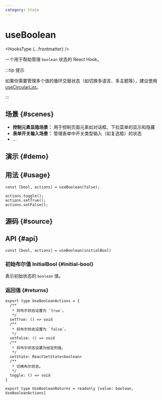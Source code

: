 ```yaml
---
category: State
---
```


# useBoolean


<HooksType {...frontmatter} />

<Since version="v1.3.0" />

一个用于帮助管理 `boolean` 状态的 React Hook。

:::tip 提示

如果你需要管理多个值的循环交替状态（如切换多语言、多主题等），建议使用 [useCircularList](/reference/use-circular-list)。

:::

## 场景 \{#scenes}

- **控制元素显隐场景：** 用于控制页面元素如对话框、下拉菜单的显示和隐藏
- **表单开关输入场景：** 管理表单中开关类型输入（如复选框）的状态
- ...

## 演示 \{#demo}


<App />

## 用法 \{#usage}

```tsx
const [bool, actions] = useBoolean(false);

actions.toggle();
actions.setTrue();
actions.setFalse();
```

## 源码 \{#source}


<Source />

## API \{#api}

```tsx
const [bool, actions] = useBoolean(initialBool)
```

### 初始布尔值 InitialBool \{#initial-bool}

表示初始状态的 `boolean` 值。

### 返回值 \{#returns}

```tsx
export type UseBooleanActions = {
  /**
   * 将布尔状态设置为 `true`。
   */
  setTrue: () => void
  /**
   * 将布尔状态设置为 `false`。
   */
  setFalse: () => void
  /**
   * 将布尔状态设置为给定的值。
   */
  setState: ReactSetState<boolean>
  /**
   * 切换布尔状态。
   */
  toggle: () => void
}

export type UseBooleanReturns = readonly [value: boolean, UseBooleanActions]
```
